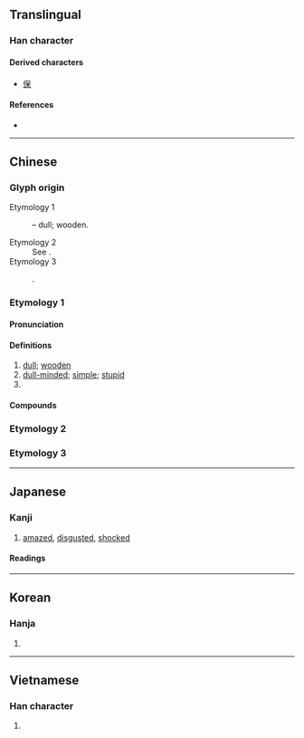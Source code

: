 {{character info/new}}
{{also|騃|杏}}
==Translingual==

===Han character===
{{Han char|rn=30|rad=口|as=04|sn=7|four=60904|canj=RD|ids=⿱口木}}

====Derived characters====
* [[保]]

====References====
* {{Han ref|kx=0181.110|dkj=03395|dj=0399.100|hdz=10585.110|uh=5446|ud=21574|bh=A762|bd=42850}}

----

==Chinese==

===Glyph origin===

; Etymology 1
: {{Han compound|口|木|ls=ic|t1=mouth|t2=wood}} – dull; wooden.
; Etymology 2
: See {{zh-l|*保}}.
; Etymology 3
: {{Han simp|槑}}.

===Etymology 1===
{{zh-forms|alt=獃,騃,𤶗}}

====Pronunciation====
{{zh-pron
|m=dāi,ái,2nb=variant
|c=ngoi4,daai1
|h=pfs=ngôi
|md=ngài
|mn=tai/ml:gâi
|mn_note=tai - vernacular; gâi - literary
|w=1te,3nge
|mc=y
|oc=y
|ma=Zh-dai.ogg
|cat=a,v
}}

====Definitions====
{{zh-hanzi}}

# [[dull]]; [[wooden]]
# [[dull-minded]]; [[simple]]; [[stupid]]
# {{zh-alt-form|待|tr=-|to [[stay]]}}

====Compounds====
{{zh-der|呆腦呆頭|呆僗|呆立|呆笑|呆瓜|呆坐|呆小症|呆呆掙掙|呆若木雞|呆鄧鄧|呆鳥|呆滯物料|干呆|呆登登|呆頭木腦|呆答答|呆答孩|呆木大|呆滯|呆住|呆帳|口舌呆鈍|呆子|呆呆鄧鄧|呆掙|呆漢|呆老漢|呆呆地|呆板|呆裡撒奸|呆頭呆腦|呆貨|呆緻緻|呆水位|呆打頦|呆似木雞|呆了一呆|呆不龍咚|呆想|呆著臉|嚇呆|痴呆懵懂|看呆|撇呆打墮|目睜口呆|目瞪神呆|目瞪口呆|目定口呆|目呆口咂|發呆|痴呆症|痴呆|懵懂痴呆|打呆歌|書呆子|老伯呆|賣呆|賣呆兒|裝憨打呆|鄧鄧呆呆|老阿呆}}

{{zh-cat|Elementary}}

===Etymology 2===
{{zh-see|保|v}}

===Etymology 3===
{{zh-see|梅|v}}

----

==Japanese==

===Kanji===
{{ja-kanji|grade=uc|rs=口04}}

# [[amazed]], [[disgusted]], [[shocked]]

====Readings====
{{ja-readings
|goon=[[ほ]] (ho), [[がい]] (gai)
|kanon=[[ほう]] (hō), [[がい]] (gai)
|kanyoon=[[ぼう]] (bō), [[たい]] (tai)
|kun=[[あきる]] ([[呆る]], akiru), [[あきれる]] ([[呆れる]], akireru), [[ほける]] ([[呆ける]], hokeru), [[ほうける]] ([[呆ける]], hōkeru), [[ぼけ]] ([[呆け]], boke), [[ぼける]] ([[呆ける]], bokeru)
}}

----

==Korean==

===Hanja===
{{ko-hanja|hangeul=[[매]], [[태]], [[보]]|mr=mae, t'ae, po}}

# {{defn|lang=ko|sort=口04}}

----

==Vietnamese==

===Han character===
{{vi-hantu|ngốc|rs=口04}}

# {{defn|lang=vi|sort=口04}}